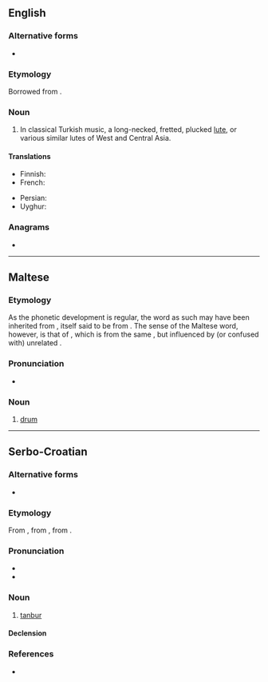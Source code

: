 ==English==

===Alternative forms===
* {{l|en|tambur}}

===Etymology===
Borrowed from {{bor|en|fa|تنبور|tr=tanbur|sc=fa-Arab}}.

===Noun===
{{en-noun}}

# {{lb|en|music}} In classical Turkish music, a long-necked, fretted, plucked [[lute]], or various similar lutes of West and Central Asia.

====Translations====
{{trans-top|instrument}}
* Finnish: {{t|fi|pitkäkaulaluuttu}}
* French: {{t+|fr|tanbour|m}}
{{trans-mid}}
* Persian: {{t+|fa|تنبور|tr=tanbur}}
* Uyghur: {{t|ug|تەمبۈر}}
{{trans-bottom}}

===Anagrams===
* {{anagrams|en|a=abnrtu|nut bar|nut-bar|nutbar|turban}}

----

==Maltese==
{{mt-root|t-n-b-r}}

===Etymology===
As the phonetic development is regular, the word as such may have been inherited from {{inh|mt|ar|طُنْبُور|t=kind of lyre}}, itself said to be from {{der|mt|fa|[[دنب]] [[بره]]|tr=donb-e barre|lit=lamb's tail}}. The sense of the Maltese word, however, is that of {{der|mt|it|tamburo}}, which is from the same {{m+|ar||طُنْبُور}}, but influenced by (or confused with) unrelated {{m+|fa|تبیر|tr=tabir|t=drum}}.

===Pronunciation===
* {{IPA|mt|/tamˈbuːr/}}

===Noun===
{{mt-noun|g=m|p=tnabar}}

# [[drum]]

----

==Serbo-Croatian==

===Alternative forms===
* {{alter|sh|tàmbūr}}

===Etymology===
From {{bor|sh|ota|طنبوره|tr=tanbura}}, from {{der|sh|ar|طُنْبُور}}, from {{der|sh|fa|دنب بره|tr=donb-e barre|lit=lamb's tail}}.

===Pronunciation===
* {{IPA|sh|/tǎnbuːr/}}
* {{hyphenation|sh|tan|bur}}

===Noun===
{{sh-noun|g=m|head=tànbūr}}

# [[#English|tanbur]]

====Declension====
{{sh-decl-noun
|tànbūr|tanburi
|tanbúra|tanbura
|tanburu|tanburima
|tanbur|tanbure
|tanbure|tanburi
|tanburu|tanburima
|tanburom|tanburima
}}

===References===
* {{R:sh:HJP|d1ZuXhQ%3D}}

{{c|sh|String instruments}}